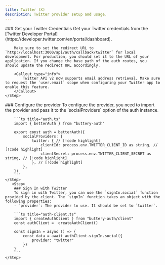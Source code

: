 ```yaml
---
title: Twitter (X)
description: Twitter provider setup and usage.
---
```


<Steps>
    <Step> 
        ### Get your Twitter Credentials
        Get your Twitter credentials from the [Twitter Developer Portal](https://developer.twitter.com/en/portal/dashboard).

        Make sure to set the redirect URL to `http://localhost:3000/api/auth/callback/twitter` for local development. For production, you should set it to the URL of your application. If you change the base path of the auth routes, you should update the redirect URL accordingly.
        
        <Callout type="info">
            Twitter API v2 now supports email address retrieval. Make sure to request the `user.email` scope when configuring your Twitter app to enable this feature.
        </Callout>
    </Step>

  <Step>
        ### Configure the provider
        To configure the provider, you need to import the provider and pass it to the `socialProviders` option of the auth instance.

        ```ts title="auth.ts"  
        import { betterAuth } from "buttery-auth" 
        
        export const auth = betterAuth({
            socialProviders: {
                twitter: { // [!code highlight]
                    clientId: process.env.TWITTER_CLIENT_ID as string, // [!code highlight]
                    clientSecret: process.env.TWITTER_CLIENT_SECRET as string, // [!code highlight]
                }, // [!code highlight]
            },
        })
        ```
    </Step>
       <Step>
        ### Sign In with Twitter 
        To sign in with Twitter, you can use the `signIn.social` function provided by the client. The `signIn` function takes an object with the following properties:
        - `provider`: The provider to use. It should be set to `twitter`.

        ```ts title="auth-client.ts"  
        import { createAuthClient } from "buttery-auth/client"
        const authClient =  createAuthClient()
        
        const signIn = async () => {
            const data = await authClient.signIn.social({
                provider: "twitter"
            })
        }
        ```
    </Step>
</Steps>
